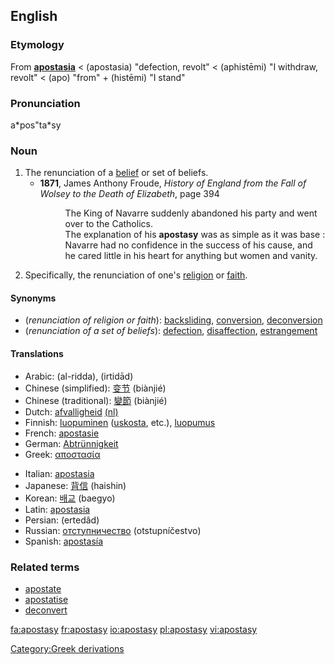 ==English==

===Etymology===
From {{L.}} '''[[apostasia#Latin|apostasia]]''' < {{AGr.}} '''{{polytonic|[[ἀποστασία]]}}''' (apostasia) "defection, revolt" < '''{{polytonic|[[ἀφίστημι]]}}''' (aphistēmi) "I withdraw, revolt" < '''{{polytonic|[[ἀπό]]}}''' (apo) "from" + '''{{polytonic|[[ἵστημι]]}}''' (histēmi) "I stand"

===Pronunciation===
a*pos"ta*sy

===Noun===
{{en-noun|apostasi|es}}

# The renunciation of a [[belief]] or set of beliefs.
#*'''1871''', James Anthony Froude, ''History of England from the Fall of Wolsey to the Death of Elizabeth'', page 394
#*: The King of Navarre suddenly abandoned his party and went over to the Catholics.
#*: The explanation of his '''apostasy''' was as simple as it was base : Navarre had no confidence in the success of his cause, and he cared little in his heart for anything but women and vanity.
# Specifically, the renunciation of one's [[religion]] or [[faith]].

====Synonyms====
*(''renunciation of religion or faith''): [[backsliding]], [[conversion]], [[deconversion]]
*(''renunciation of a set of beliefs''): [[defection]], [[disaffection]], [[estrangement]]

====Translations====
{{trans-top|renunciation of set of beliefs}}
*Arabic: {{ARchar|[[الردة|الردّة]]}} (al-ridda), {{ARchar|[[ارتداد|اِرْتِداد]]}} (irtidād)
*Chinese (simplified): [[变节]] (biànjié)
*Chinese (traditional): [[變節]] (biànjié)
*Dutch: [[afvalligheid]] [[:nl:afvalligheid|(nl)]]
*Finnish: [[luopuminen]] ([[uskosta]], etc.), [[luopumus]]
*French: [[apostasie]]
*German: [[Abtrünnigkeit]]
*Greek: [[αποστασία]]
{{trans-mid}}
*Italian: [[apostasia]]
*Japanese: [[背信]] (haishin)
*Korean: [[배교]] (baegyo)
*Latin: [[apostasia]]
*Persian: {{FAchar|[[ارتداد]]}} (ertedâd)
*Russian: [[отступничество]] (otstupníčestvo)
*Spanish: [[apostasía]]
{{trans-bottom}}

{{trans-top|renunciation of one's religion or faith}}
{{trans-mid}}
{{trans-bottom}}

===Related terms===
*[[apostate]]
*[[apostatise]]
*[[deconvert]]

[[Category:Greek derivations]]

[[fa:apostasy]]
[[fr:apostasy]]
[[io:apostasy]]
[[pl:apostasy]]
[[vi:apostasy]]